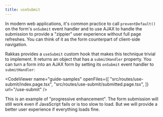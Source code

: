```yaml
---
title: useSubmit
---
```


In modern web applications, it's common practice to call `preventDefault()` on the form's `onSubmit` event handler and to use AJAX to handle the submission to provide a "zippier" user experience without full page refreshes. You can think of it as the form counterpart of client-side navigation.

Rakkas provides a `useSubmit` custom hook that makes this technique trivial to implement. It returns an object that has a `submitHandler` property. You can turn a form into an AJAX form by setting its `onSubmit` event handler to `submitHandler`:

<CodeViewer
	name="guide-samples"
	openFiles={[
		"src/routes/use-submit/index.page.tsx",
		"src/routes/use-submit/submitted.page.tsx",
	]}
	url="/use-submit"
/>

This is an example of "progressive enhancement". The form submission will still work even if JavaScript fails or is too slow to load. But we will provide a better user experience if everything loads fine.
